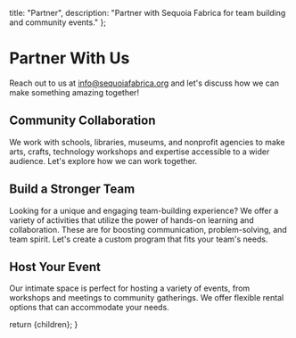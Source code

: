  title: "Partner",
  description: "Partner with Sequoia Fabrica for team building and community events."
};

# Partner With Us

Reach out to us at <a href={urlConstants.mailto}>info@sequoiafabrica.org</a> and let's discuss how we can make something amazing together!

## Community Collaboration

We work with schools, libraries, museums, and nonprofit agencies to make arts, crafts, technology workshops and expertise accessible to a wider audience. Let's explore how we can work together.

## Build a Stronger Team

Looking for a unique and engaging team-building experience? We offer a variety of activities that utilize the power of hands-on learning and collaboration. These are for boosting communication, problem-solving, and team spirit. Let's create a custom program that fits your team's needs.

## Host Your Event

Our intimate space is perfect for hosting a variety of events, from workshops and meetings to community gatherings. We offer flexible rental options that can accommodate your needs.

  return <DocumentLayout metadata={metadata}>{children}</DocumentLayout>;
}